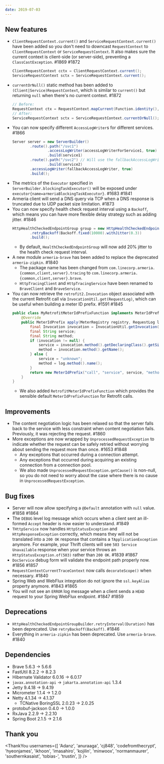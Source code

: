 ```yaml
---
date: 2019-07-03
---
```


## New features

- `ClientRequestContext.current()` and `ServiceRequestContext.current()` have been added so you don't need to downcast `RequestContext` to `ClientRequestContext` or `ServiceRequestContext`. It also makes sure the current context is client-side (or server-side), preventing a `ClassCastException`. #1869 #1872
  ```java
  ClientRequestContext cctx = ClientRequestContext.current();
  ServiceRequestContext sctx = ServiceRequestContext.current();
  ```
- `currentOrNull()` static method has been added to `(Client|Service)RequestContext`, which is similar to `current()` but returning `null` when there's no current context. #1872
  ```java
  // Before:
  RequestContext ctx = RequestContext.mapCurrent(Function.identity(), null);
  // After:
  ServiceRequestContext sctx = ServiceRequestContext.currentOrNull();
  ```
- You can now specify different `AccessLogWriter`s for different services. #1866
  ```java
  Server server = new ServerBuilder()
          .route().path("/svc1")
                  .accessLogWriter(accessLogWriterForService1, true)
                  .build(service1)
          .route().path("/svc2") // Will use the fallbackAccessLogWriter.
                  .build(service2)
          .accessLogWriter(fallbackAccessLogWriter, true)
          .build();
  ```
- The metrics of the `Executor` specified in `ServerBuilder.blockingTaskExecutor()` will be exposed under `executor{name=armeriaBlockingTaskExecutor}`. #1683 #1841
- Armeria client will send a DNS query via TCP when a DNS response is truncated due to UDP packet size limitation. #1873
- You can now specify health check request interval using a `Backoff`, which means you can have more flexible delay strategy such as adding jitter. #1846
  ```java
  HttpHealthCheckedEndpointGroup group = new HttpHealthCheckedEndpointGroup(...)
          .retryBackoff(Backoff.fixed(10000).withJitter(0.3))
          .build();
  ```
  - By default, `HealthCheckedEndpointGroup` will now add 20% jitter to the health check request interval.
- A new module `armeria-brave` has been added to replace the deprecated `armeria-zipkin`. #1840
  - The package name has been changed from `com.linecorp.armeria.{common,client,server}.tracing` to `com.linecorp.armeria.{common,client,server}.brave`.
  - `HttpTracingClient` and `HttpTracingService` have been renamed to `BraveClient` and `BraveService`.
- You can now retrieve the `retrofit2.Invocation` object associated with the current Retrofit call via `InvocationUtil.get(RequestLog)`, which can be useful when building a meter ID prefix. #1591 #1845
  ```java
  public class MyRetrofitMeterIdPrefixFunction implements MeterIdPrefixFunction {
      @Override
      public MeterIdPrefix apply(MeterRegistry registry, RequestLog log) {
          final Invocation invocation = InvocationUtil.getInvocation(log);
          final String service;
          final String method;
          if (invocation != null) {
              service = invocation.method().getDeclaringClass().getSimpleName();
              method = invocation.method().getName();
          } else {
              service = "unknown";
              method = log.method().name();
          }
          return new MeterIdPrefix("call", "service", service, "method", method);
      }
  }
  ```
  - We also added `RetrofitMeterIdPrefixFunction` which provides the sensible default `MeterIdPrefixFunction` for Retrofit calls.

## Improvements

- The content negotiation logic has been relaxed so that the server falls back to the service with less constraint when content negotiation fails. Previously, it was rejecting the request. #1860
- More exceptions are now wrapped by `UnprocessedRequestException` to indicate whether the request can be safely retried without worrying about sending the request more than once. #1653 #1848
  - Any exceptions that occurred during a connection attempt.
  - Any exceptions that occurred during acquiring an existing connection from a connection pool.
  - We also made `UnprocessedRequestException.getCause()` is non-null, so you do not need to worry about the case where there is no cause in `UnprocessedRequestException`.

## Bug fixes

- Server will now allow specifying a `@Default` annotation with `null` value. #1858 #1864
- The `DEBUG` level log message which occurs when a client sent an ill-formed `Accept` header is now easier to understand. #1849
- `THttpService` now handles `HttpStatusException` and `HttpResponseException` correctly, which means they will not be translated into a `200 OK` response that contains a `TApplicationException` anymore. For example, your Thrift clients will see `503 Service Unavailable` response when your service throws an `HttpStatusException.of(503)` rather than `200 OK`. #1839 #1867
- `DocService` debug form will validate the endpoint path properly now. #1856 #1857
- `RequestContextCurrentTraceContext` now calls `decorateScope()` when necessary. #1840
- Spring Web and WebFlux integration do not ignore the `ssl.keyAlias` property anymore. #1843 #1865
- You will not see an `ERROR` log message when a client sends a `HEAD` request to your Spring WebFlux endpoint. #1847 #1859

## Deprecations

- `HttpHealthCheckedEndpointGroupBuilder.retryInterval(Duration)` has been deprecated. Use `retryBackoff(Backoff)`. #1846
- Everything in `armeria-zipkin` has been deprecated. Use `armeria-brave`. #1840

## Dependencies

- Brave 5.6.3 -> 5.6.6
- FastUtil 8.2.2 -> 8.2.3
- Hibernate Validator 6.0.16 -> 6.0.17
- `javax.annotation-api` -> `jakarta.annotation-api` 1.3.4
- Jetty 9.4.18 -> 9.4.19
- Micrometer 1.1.4 -> 1.2.0
- Netty 4.1.34 -> 4.1.37
  - TCNative BoringSSL 2.0.23 -> 2.0.25
- protobuf-jackson 0.4.0 -> 1.0.0
- RxJava 2.2.9 -> 2.2.10
- Spring Boot 2.1.5 -> 2.1.6

## Thank you

<ThankYou
  usernames={[
    'Adanz',
    'anuraaga',
    'cj848',
    'codefromthecrypt',
    'hyeonjames',
    'ikhoon',
    'imasahiro',
    'kojilin',
    'minwoox',
    'normanmaurer',
    'southernkasaist',
    'tobias-',
    'trustin',
  ]}
/>
